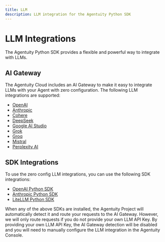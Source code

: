 ```yaml
---
title: LLM
description: LLM integration for the Agentuity Python SDK
---
```


# LLM Integrations

The Agentuity Python SDK provides a flexible and powerful way to integrate with LLMs.

## AI Gateway

The Agentuity Cloud includes an AI Gateway to make it easy to integrate LLMs with your Agent with zero configuration. The following LLM integrations are supported:

- [OpenAI](https://openai.com/)
- [Anthropic](https://www.anthropic.com/)
- [Cohere](https://cohere.com/)
- [DeepSeek](https://www.deepseek.com/)
- [Google AI Studio](https://ai.google.dev/)
- [Grok](https://grok.x.ai/)
- [Groq](https://groq.com/)
- [Mistral](https://mistral.ai/)
- [Perplexity AI](https://www.perplexity.ai/)

## SDK Integrations

To use the zero config LLM integrations, you can use the following SDK integrations:

- [OpenAI Python SDK](https://github.com/openai/openai-python)
- [Anthropic Python SDK](https://github.com/anthropics/anthropic-sdk-python)
- [LiteLLM Python SDK](https://github.com/BerriAI/litellm)

When any of the above SDKs are installed, the Agentuity Project will automatically detect it and route your requests to the AI Gateway.  However, we will only route requests if you do not provide your own LLM API Key.  By providing your own LLM API Key, the AI Gateway detection will be disabled and you will need to manually configure the LLM integration in the Agentuity Console.

